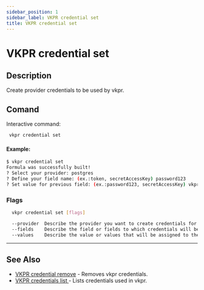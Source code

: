 ```yaml
---
sidebar_position: 1
sidebar_label: VKPR credential set
title: VKPR credential set
---
```


# VKPR credential set

## Description

Create provider credentials to be used by vkpr.

## Comand

Interactive command:

```sh
 vkpr credential set
```
#### Example:

```bash
$ vkpr credential set
Formula was successfully built!
? Select your provider: postgres
? Define your field name: (ex.:token, secretAccessKey) password123
? Set value for previous field: (ex.:password123, secretAccessKey) vkpr123
```

### Flags

```bash
  vkpr credential set [flags]
```

```sh
  --provider  Describe the provider you want to create credentials for in vkpr.
  --fields    Describe the field or fields to which credentials will be added in the provider.
  --values    ​​Describe the value or values ​​that will be assigned to the fields of the added provider.
```
---

## See Also

- [VKPR credential remove](/docs/commands/credential/remove) - Removes vkpr credentials.
- [VKPR credentials list ](/docs/commands/credential/list ) - Lists credentials used in vkpr.